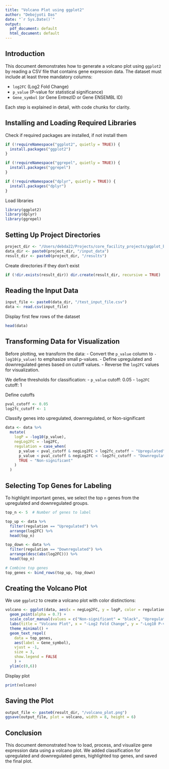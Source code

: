 ```yaml
---
title: "Volcano Plot using ggplot2"
author: "Debojyoti Das"
date: "`r Sys.Date()`"
output:
  pdf_document: default
  html_document: default
---
```


## Introduction

This document demonstrates how to generate a volcano plot using `ggplot2` by reading a CSV file that contains gene expression data. The dataset must include at least three mandatory columns:

- `log2FC` (Log2 Fold Change)
- `p_value` (P-value for statistical significance)
- `Gene_symbol` (or Gene EntrezID or Gene ENSEMBL ID)

Each step is explained in detail, with code chunks for clarity.

## Installing and Loading Required Libraries

Check if required packages are installed, if not install them
```r
if (!requireNamespace("ggplot2", quietly = TRUE)) {
  install.packages("ggplot2")
}

if (!requireNamespace("ggrepel", quietly = TRUE)) {
  install.packages("ggrepel")
}

if (!requireNamespace("dplyr", quietly = TRUE)) {
  install.packages("dplyr")
}
```

Load libraries
```r
library(ggplot2)
library(dplyr)
library(ggrepel)
```

## Setting Up Project Directories

```r
project_dir <- "/Users/debda22/Projects/core_facility_projects/ggplot_basics"
data_dir <- paste0(project_dir, "/input_data")
result_dir <- paste0(project_dir, "/results")
```

Create directories if they don't exist
```r
if (!dir.exists(result_dir)) dir.create(result_dir, recursive = TRUE)
```

## Reading the Input Data

```r
input_file <- paste0(data_dir, "/test_input_file.csv")
data <- read.csv(input_file)
```

Display first few rows of the dataset
```r
head(data)
```

## Transforming Data for Visualization

Before plotting, we transform the data:
- Convert the `p_value` column to `-log10(p_value)` to emphasize small p-values.
- Define upregulated and downregulated genes based on cutoff values.
- Reverse the `log2FC` values for visualization.

We define thresholds for classification:
- `p_value` cutoff: 0.05
- `log2FC` cutoff: 1


Define cutoffs
```r
pval_cutoff <- 0.05
log2fc_cutoff <- 1
```

Classify genes into upregulated, downregulated, or Non-significant
```r
data <- data %>%
  mutate(
    logP = -log10(p_value),
    negLog2FC = -log2FC,
    regulation = case_when(
      p_value < pval_cutoff & negLog2FC > log2fc_cutoff ~ "Upregulated",
      p_value < pval_cutoff & negLog2FC < -log2fc_cutoff ~ "Downregulated",
      TRUE ~ "Non-significant"
    )
  )
```

## Selecting Top Genes for Labeling

To highlight important genes, we select the top `n` genes from the upregulated and downregulated groups.

```r
top_n <- 5  # Number of genes to label

top_up <- data %>%
  filter(regulation == "Upregulated") %>%
  arrange(log2FC) %>%
  head(top_n)

top_down <- data %>%
  filter(regulation == "Downregulated") %>%
  arrange(desc(abs(log2FC))) %>%
  head(top_n)

# Combine top genes
top_genes <- bind_rows(top_up, top_down)
```

## Creating the Volcano Plot

We use `ggplot2` to create a volcano plot with color distinctions:

```r
volcano <- ggplot(data, aes(x = negLog2FC, y = logP, color = regulation)) +
  geom_point(alpha = 0.7) +
  scale_color_manual(values = c("Non-significant" = "black", "Upregulated" = "red", "Downregulated" = "blue")) +
  labs(title = "Volcano Plot", x = "-Log2 Fold Change", y = "-Log10 P-value") +
  theme_minimal() +
  geom_text_repel(
    data = top_genes, 
    aes(label = Gene_symbol), 
    vjust = -1, 
    size = 3, 
    show.legend = FALSE
    ) +
  ylim(c(0,6))
```

Display plot
```r
print(volcano)
```

## Saving the Plot

```r
output_file <- paste0(result_dir, "/volcano_plot.png")
ggsave(output_file, plot = volcano, width = 8, height = 6)
```

## Conclusion

This document demonstrated how to load, process, and visualize gene expression data using a volcano plot. We added classification for upregulated and downregulated genes, highlighted top genes, and saved the final plot.
